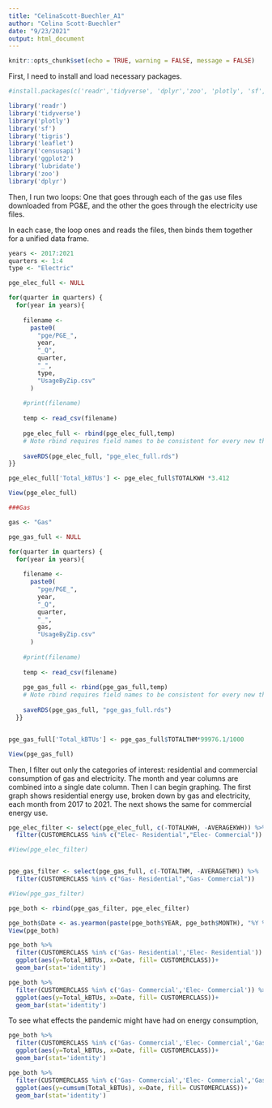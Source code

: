 ```yaml
---
title: "CelinaScott-Buechler_A1"
author: "Celina Scott-Buechler"
date: "9/23/2021"
output: html_document
---
```


```r
knitr::opts_chunk$set(echo = TRUE, warning = FALSE, message = FALSE)
```

First, I need to install and load necessary packages.

```r
#install.packages(c('readr','tidyverse', 'dplyr','zoo', 'plotly', 'sf', 'tigris', 'leaflet', 'censusapi', 'ggplot2', 'ellipsis', 'generics'), dependencies = TRUE)

library('readr')
library('tidyverse')
library('plotly')
library('sf')
library('tigris')
library('leaflet')
library('censusapi')
library('ggplot2')
library('lubridate')
library('zoo')
library('dplyr')
```

Then, I run two loops: 
One that goes through each of the gas use files downloaded from PG&E,
and the other the goes through the electricity use files.

In each case, the loop ones and reads the files, then binds them together 
for a unified data frame. 


```r

years <- 2017:2021
quarters <- 1:4
type <- "Electric"

pge_elec_full <- NULL

for(quarter in quarters) {
  for(year in years){
  
    filename <- 
      paste0(
        "pge/PGE_",
        year,
        "_Q",
        quarter,
        "_",
        type,
        "UsageByZip.csv"
      )
    
    #print(filename)
    
    temp <- read_csv(filename)
    
    pge_elec_full <- rbind(pge_elec_full,temp)
    # Note rbind requires field names to be consistent for every new thing that you add.
    
    saveRDS(pge_elec_full, "pge_elec_full.rds")
}}

pge_elec_full['Total_kBTUs'] <- pge_elec_full$TOTALKWH *3.412

View(pge_elec_full)

```
```r

###Gas

gas <- "Gas"

pge_gas_full <- NULL

for(quarter in quarters) {
  for(year in years){
    
    filename <- 
      paste0(
        "pge/PGE_",
        year,
        "_Q",
        quarter,
        "_",
        gas,
        "UsageByZip.csv"
      )
    
    #print(filename)
    
    temp <- read_csv(filename)
    
    pge_gas_full <- rbind(pge_gas_full,temp)
    # Note rbind requires field names to be consistent for every new thing that you add.
    
    saveRDS(pge_gas_full, "pge_gas_full.rds")
  }}


pge_gas_full['Total_kBTUs'] <- pge_gas_full$TOTALTHM*99976.1/1000

View(pge_gas_full)
```
Then, I filter out only the categories of interest: residential and commercial
consumption of gas and electricity. The month and year columns are combined into
a single date column. Then I can begin graphing. The first graph shows 
residential energy use, broken down by gas and electricity, each month from 2017
to 2021. The next shows the same for commercial energy use.
```r

pge_elec_filter <- select(pge_elec_full, c(-TOTALKWH, -AVERAGEKWH)) %>%
  filter(CUSTOMERCLASS %in% c("Elec- Residential","Elec- Commercial"))

#View(pge_elec_filter)


pge_gas_filter <- select(pge_gas_full, c(-TOTALTHM, -AVERAGETHM)) %>%
  filter(CUSTOMERCLASS %in% c("Gas- Residential","Gas- Commercial"))

#View(pge_gas_filter)

pge_both <- rbind(pge_gas_filter, pge_elec_filter)

pge_both$Date <- as.yearmon(paste(pge_both$YEAR, pge_both$MONTH), "%Y %m")
View(pge_both)

pge_both %>% 
  filter(CUSTOMERCLASS %in% c('Gas- Residential','Elec- Residential')) %>%
  ggplot(aes(y=Total_kBTUs, x=Date, fill= CUSTOMERCLASS))+
  geom_bar(stat='identity')
```

```r
pge_both %>% 
  filter(CUSTOMERCLASS %in% c('Gas- Commercial','Elec- Commercial')) %>%
  ggplot(aes(y=Total_kBTUs, x=Date, fill= CUSTOMERCLASS))+
  geom_bar(stat='identity')

```
To see what effects the pandemic might have had on energy consumption, 
```r
pge_both %>% 
  filter(CUSTOMERCLASS %in% c('Gas- Commercial','Elec- Commercial','Gas- Residential','Elec- Residential'), YEAR %in% c(2019,2020,2021)) %>%
  ggplot(aes(y=Total_kBTUs, x=Date, fill= CUSTOMERCLASS))+
  geom_bar(stat='identity')
```

```r
pge_both %>% 
  filter(CUSTOMERCLASS %in% c('Gas- Commercial','Elec- Commercial','Gas- Residential','Elec- Residential'), YEAR %in% c(2019,2020,2021)) %>%
  ggplot(aes(y=cumsum(Total_kBTUs), x=Date, fill= CUSTOMERCLASS))+
  geom_bar(stat='identity')


```
